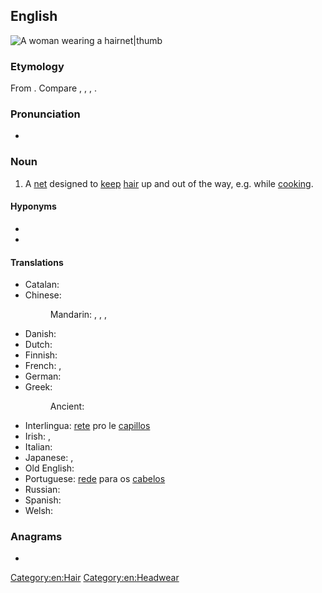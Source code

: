 ==English==
[[Image:Bundesarchiv Bild 183-F0804-0015-001, Schwarza, finnische Oberschülerinnen.jpg|A woman wearing a hairnet|thumb]]
{{wikipedia}}

===Etymology===
From {{com|en|hair|net}}. Compare {{cog|nl|haarnetje}}, {{cog|de|Haarnetz}}, {{cog|da|hårnet}}, {{cog|sv|hårnät}}.

===Pronunciation===
* {{a|General American}} {{IPA|/ˈhɛɹˌnɛt/|lang=en}}

===Noun===
{{en-noun}}

# A [[net]] designed to [[keep]] [[hair]] up and out of the way, e.g. while [[cook]]ing.

====Hyponyms====
* {{l|en|shpitzel}}
* {{l|en|snood}}

====Translations====
{{trans-top|net designed to keep hair up}}
* Catalan: {{t+|ca|ret|m}}
* Chinese:
*: Mandarin: {{t+|cmn|髮網|sc=Hani}}, {{t+|cmn|发网|tr=fàwǎng|sc=Hani}}, {{t+|cmn|頭套|sc=Hani}}, {{t+|cmn|头套|tr=tóutào|sc=Hani}}
* Danish: {{t|da|hårnet|n}}
* Dutch: {{t+|nl|haarnetje|n}}
* Finnish: {{t|fi|hiusverkko}}
* French: {{t+|fr|filet à cheveux|m}}, {{t+|fr|résille|f}}
* German: {{t+|de|Haarnetz|n}}
* Greek:
*: Ancient: {{t|grc|κεκρύφαλος|m}}
{{trans-mid}}
* Interlingua: [[rete]] pro le [[capillos]]
* Irish: {{t|ga|eangach ghruaige|f}}, {{t|ga|líontán gruaige|m}}
* Italian: {{t+|it|retina}}
* Japanese: {{t+|ja|コール|tr=kōru|sc=Jpan}}, {{t|ja|ヘアネット|tr=heanetto|sc=Jpan}}
* Old English: {{t|ang|feaxnett|n}}
* Portuguese: [[rede]] para os [[cabelos]] {{g|f}}
* Russian: {{t+|ru|се́тка|f}} {{qualifier|для воло́с}}
* Spanish: {{t+|es|redecilla|f}}
* Welsh: {{t|cy|rhwyden wallt|f}}
{{trans-bottom}}

===Anagrams===
* {{anagrams|en|a=aehinrt|Athirne|Rhetian|Tehrani|inearth|inheart|raineth|therian}}

[[Category:en:Hair]]
[[Category:en:Headwear]]